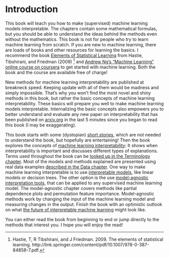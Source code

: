 # Introduction {#intro}

This book will teach you how to make (supervised) machine learning models interpretable.
The chapters contain some mathematical formulas, but you should be able to understand the ideas behind the methods even without the mathematics.
This book is not for people who try to learn machine learning from scratch.
If you are new to machine learning, there are loads of books and other resources for learning the basics.
I recommend the book [Elements of Statistical Learning](https://web.stanford.edu/~hastie/ElemStatLearn/) from Hastie, Tibshirani, and Friedman (2009) [^Hastie] and [Andrew Ng's "Machine Learning" online course on coursera](https://www.coursera.org/learn/machine-learning) to get started with machine learning.
Both the book and the course are available free of charge!

New methods for machine learning interpretability are published at breakneck speed.
Keeping update with all of them would be madness and simply impossible. 
That's why you won't find the most novel and shiny methods in this book, but rather the basic concepts of machine learning interpretability.
These basics will prepare you well to make machine learning models interpretable.
Internalizing the basic concepts also empowers you to better understand and evaluate any new paper on interpretability that has been published on [arxiv.org](https://arxiv.org/) in the last 5 minutes since you began to read this book (I may be exaggerating).
  
This book starts with some (dystopian) [short stories](#storytime), which are not needed to understand the book, but hopefully are entertaining!
Then the book explores the concepts of [machine learning interpretability](#interpretability):
It shows when interpretability is important and discusses different types of explanations.
Terms used throughout the book can be [looked up in the Terminology chapter](#terminology).
Most of the models and methods explained are presented using real data examples [described in the Data chapter](#data).
One way to make machine learning interpretable is to use [interpretable models](#simple), like linear models or decision trees.
The other option is the use [model-agnostic interpretation tools](#agnostic), that can be applied to any supervised machine learning model.
The model-agnostic chapter covers methods like partial dependence plots and permutation feature importance.
Model-agnostic methods work by changing the input of the machine learning model and measuring changes in the output.
Finish the book with an optimistic outlook on what [the future of interpretable machine learning](#future) might look like.

You can either read the book from beginning to end or jump directly to the methods that interest you.
I hope you will enjoy the read!



[^Hastie]: Hastie, T, R Tibshirani, and J Friedman. 2009. The elements of statistical learning. http://link.springer.com/content/pdf/10.1007/978-0-387-84858-7.pdf.
